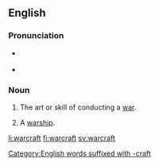 ==English==

===Pronunciation===
* {{a|RP}} {{IPA|/ˈwɔːkɹɑːft/|lang=en}}
* {{a|GenAm}} {{IPA|/ˈwɔɹkɹæft/|lang=en}}

===Noun===
{{en-noun|~|s|warcraft}}

# {{lb|en|uncountable}} The art or skill of conducting a [[war]].
# {{lb|en|countable}} A [[warship]].

[[Category:English words suffixed with -craft]]

[[li:warcraft]]
[[fi:warcraft]]
[[sv:warcraft]]